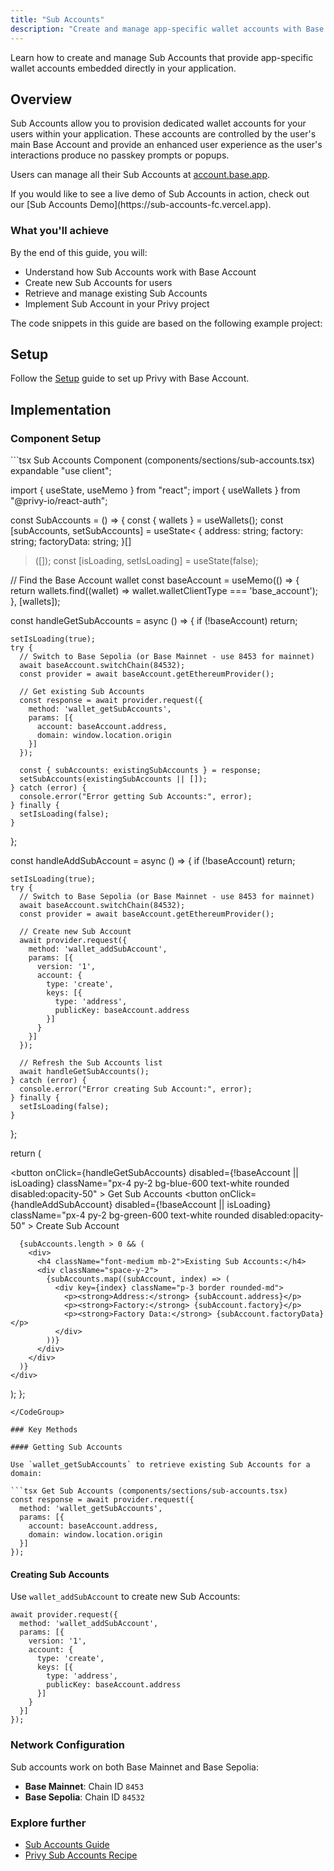 ```yaml
---
title: "Sub Accounts"
description: "Create and manage app-specific wallet accounts with Base Account"
---
```



Learn how to create and manage Sub Accounts that provide app-specific wallet accounts embedded directly in your application.

## Overview

Sub Accounts allow you to provision dedicated wallet accounts for your users within your application.
These accounts are controlled by the user's main Base Account and provide an enhanced user experience
as the user's interactions produce no passkey prompts or popups.

Users can manage all their Sub Accounts at [account.base.app](https://account.base.app).

<Note>
If you would like to see a live demo of Sub Accounts in action, check out our [Sub Accounts Demo](https://sub-accounts-fc.vercel.app).
</Note>

### What you'll achieve

By the end of this guide, you will:

- Understand how Sub Accounts work with Base Account
- Create new Sub Accounts for users
- Retrieve and manage existing Sub Accounts
- Implement Sub Account in your Privy project

The code snippets in this guide are based on the following example project:

<GithubRepoCard
  title="Base Account Privy Template"
  githubUrl="https://github.com/base/base-account-privy"
/>

## Setup

Follow the [Setup](/base-account/framework-integrations/privy/setup) guide to set up Privy with Base Account.

## Implementation

### Component Setup

<CodeGroup>
```tsx Sub Accounts Component (components/sections/sub-accounts.tsx) expandable
"use client";

import { useState, useMemo } from "react";
import { useWallets } from "@privy-io/react-auth";

const SubAccounts = () => {
  const { wallets } = useWallets();
  const [subAccounts, setSubAccounts] = useState<
    {
      address: string;
      factory: string;
      factoryData: string;
    }[]
  >([]);
  const [isLoading, setIsLoading] = useState(false);

  // Find the Base Account wallet
  const baseAccount = useMemo(() => {
    return wallets.find((wallet) => wallet.walletClientType === 'base_account');
  }, [wallets]);

  const handleGetSubAccounts = async () => {
    if (!baseAccount) return;

    setIsLoading(true);
    try {
      // Switch to Base Sepolia (or Base Mainnet - use 8453 for mainnet)
      await baseAccount.switchChain(84532);
      const provider = await baseAccount.getEthereumProvider();

      // Get existing Sub Accounts
      const response = await provider.request({
        method: 'wallet_getSubAccounts',
        params: [{
          account: baseAccount.address,
          domain: window.location.origin
        }]
      });

      const { subAccounts: existingSubAccounts } = response;
      setSubAccounts(existingSubAccounts || []);
    } catch (error) {
      console.error("Error getting Sub Accounts:", error);
    } finally {
      setIsLoading(false);
    }
  };

  const handleAddSubAccount = async () => {
    if (!baseAccount) return;

    setIsLoading(true);
    try {
      // Switch to Base Sepolia (or Base Mainnet - use 8453 for mainnet)
      await baseAccount.switchChain(84532);
      const provider = await baseAccount.getEthereumProvider();

      // Create new Sub Account
      await provider.request({
        method: 'wallet_addSubAccount',
        params: [{
          version: '1',
          account: {
            type: 'create',
            keys: [{
              type: 'address',
              publicKey: baseAccount.address
            }]
          }
        }]
      });

      // Refresh the Sub Accounts list
      await handleGetSubAccounts();
    } catch (error) {
      console.error("Error creating Sub Account:", error);
    } finally {
      setIsLoading(false);
    }
  };

  return (
    <div className="space-y-4">
      <div className="flex gap-4">
        <button 
          onClick={handleGetSubAccounts}
          disabled={!baseAccount || isLoading}
          className="px-4 py-2 bg-blue-600 text-white rounded disabled:opacity-50"
        >
          Get Sub Accounts
        </button>
        <button 
          onClick={handleAddSubAccount}
          disabled={!baseAccount || isLoading}
          className="px-4 py-2 bg-green-600 text-white rounded disabled:opacity-50"
        >
          Create Sub Account
        </button>
      </div>

      {subAccounts.length > 0 && (
        <div>
          <h4 className="font-medium mb-2">Existing Sub Accounts:</h4>
          <div className="space-y-2">
            {subAccounts.map((subAccount, index) => (
              <div key={index} className="p-3 border rounded-md">
                <p><strong>Address:</strong> {subAccount.address}</p>
                <p><strong>Factory:</strong> {subAccount.factory}</p>
                <p><strong>Factory Data:</strong> {subAccount.factoryData}</p>
              </div>
            ))}
          </div>
        </div>
      )}
    </div>
  );
};
```
</CodeGroup>

### Key Methods

#### Getting Sub Accounts

Use `wallet_getSubAccounts` to retrieve existing Sub Accounts for a domain:

```tsx Get Sub Accounts (components/sections/sub-accounts.tsx)
const response = await provider.request({
  method: 'wallet_getSubAccounts',
  params: [{
    account: baseAccount.address,
    domain: window.location.origin
  }]
});
```

#### Creating Sub Accounts

Use `wallet_addSubAccount` to create new Sub Accounts:

```tsx Create Sub Account (components/sections/sub-accounts.tsx)
await provider.request({
  method: 'wallet_addSubAccount',
  params: [{
    version: '1',
    account: {
      type: 'create',
      keys: [{
        type: 'address',
        publicKey: baseAccount.address
      }]
    }
  }]
});
```

### Network Configuration

Sub accounts work on both Base Mainnet and Base Sepolia:

- **Base Mainnet**: Chain ID `8453`
- **Base Sepolia**: Chain ID `84532`

### Explore further

- [Sub Accounts Guide](/base-account/improve-ux/sub-accounts)
- [Privy Sub Accounts Recipe](https://docs.privy.io/recipes/react/external-wallets/base-sub-accounts)